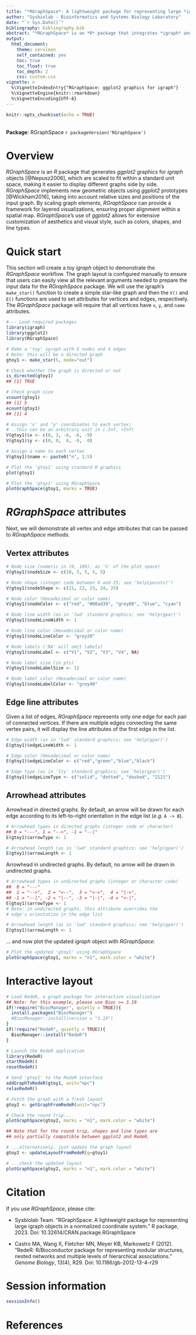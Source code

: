 ```yaml
---
title: "*RGraphSpace*: A lightweight package for representing large *igraph* objects in a normalized coordinate system."
author: "Sysbiolab - Bioinformatics and Systems Biology Laboratory"
date: "`r Sys.Date()`"
bibliography: bibliography.bib
abstract: "*RGraphSpace* is an *R* package that integrates *igraph* and *ggplot2* graphics within spatial maps. *RGraphSpace* implements new geometric objects using *ggplot2* prototypes, customized for representing large *igraph* objects in a normalized coordinate system."
output: 
  html_document:
    theme: cerulean
    self_contained: yes
    toc: true
    toc_float: true
    toc_depth: 2
    css: custom.css
vignette: >
  %\VignetteIndexEntry{"RGraphSpace: ggplot2 graphics for igraph"}
  %\VignetteEngine{knitr::rmarkdown}
  %\VignetteEncoding{UTF-8}
---
```


```r
knitr::opts_chunk$set(echo = TRUE)
```

<br/>
**Package**: RGraphSpace `r packageVersion('RGraphSpace')`

# Overview

*RGraphSpace* is an *R* package that generates *ggplot2* graphics for *igraph* objects [@Nepusz2006], which are scaled to fit within a standard unit space, making it easier to display different graphs side by side. *RGraphSpace* implements new geometric objects using *ggplot2* prototypes [@Wickham2016], taking into account relative sizes and positions of the input graph. By scaling graph elements, *RGraphSpace* can provide a framework for layered visualizations, ensuring proper alignment within a spatial map. *RGraphSpace*'s use of *ggplot2* allows for extensive customization of aesthetics and visual style, such as colors, shapes, and line types.

# Quick start

This section will create a toy *igraph* object to demonstrate the *RGraphSpace* workflow. The graph layout is configured manually to ensure that users can easily view all the relevant arguments needed to prepare the input data for the *RGraphSpace* package. We will use the igraph's `make_star()` function to create a simple star-like graph and then the `V()` and `E()` functions are used to set attributes for vertices and edges, respectively. The *RGraphSpace* package will require that all vertices have `x`, `y`, and `name` attributes.

```r
#--- Load required packages
library(igraph)
library(ggplot2)
library(RGraphSpace)
```

```r
# Make a 'toy' igraph with 5 nodes and 4 edges
# Note: this will be a directed graph
gtoy1 <- make_star(5, mode="out")

# Check whether the graph is directed or not
is_directed(gtoy1)
## [1] TRUE

# Check graph size
vcount(gtoy1)
## [1] 5
ecount(gtoy1)
## [1] 4

# Assign 'x' and 'y' coordinates to each vertex;
# ..this can be an arbitrary unit in (-Inf, +Inf)
V(gtoy1)$x <- c(0, 3, -6, -6, -9)
V(gtoy1)$y <- c(0, 0,  6, -6,  0)

# Assign a name to each vertex
V(gtoy1)$name <- paste0("n", 1:5)
```

```r
# Plot the 'gtoy1' using standard R graphics
plot(gtoy1)
```

```r
# Plot the 'gtoy1' using RGraphSpace
plotGraphSpace(gtoy1, marks = TRUE)
```

# *RGraphSpace* attributes

Next, we will demonstrate all vertex and edge attributes that can be passed to *RGraphSpace* methods.

## Vertex attributes

```r
# Node size (numeric in (0, 100), as '%' of the plot space)
V(gtoy1)$nodeSize <- c(10, 5, 5, 5, 5)

# Node shape (integer code between 0 and 25; see 'help(points)')
V(gtoy1)$nodeShape <- c(21, 22, 23, 24, 25)

# Node color (Hexadecimal or color name)
V(gtoy1)$nodeColor <- c("red", "#00ad39", "grey80", "blue", "cyan")

# Node line width (as in 'lwd' standard graphics; see 'help(gpar)')
V(gtoy1)$nodeLineWidth <- 1

# Node line color (Hexadecimal or color name)
V(gtoy1)$nodeLineColor <- "grey20"

# Node labels ('NA' will omit labels)
V(gtoy1)$nodeLabel <- c("V1", "V2", "V3", "V4", NA)

# Node label size (in pts)
V(gtoy1)$nodeLabelSize <- 12

# Node label color (Hexadecimal or color name)
V(gtoy1)$nodeLabelColor <- "grey40"
```

## Edge line attributes

Given a list of edges, *RGraphSpace* represents only one edge for each pair of connected vertices. If there are multiple edges connecting the same vertex pairs, it will display the line attributes of the first edge in the list.

```r
# Edge width (as in 'lwd' standard graphics; see 'help(gpar)')
E(gtoy1)$edgeLineWidth <- 1

# Edge color (Hexadecimal or color name)
E(gtoy1)$edgeLineColor <- c("red","green","blue","black")

# Edge type (as in 'lty' standard graphics; see 'help(gpar)')
E(gtoy1)$edgeLineType <- c("solid", "dotted", "dashed", "2121")
```

## Arrowhead attributes

Arrowhead in directed graphs. By default, an arrow will be drawn for each edge according to its left-to-right orientation in the edge list (*e.g.* `A -> B`).

```r
# Arrowhead types in directed graphs (integer code or character)
## 0 = "---", 1 = "-->", -1 = "--|"
E(gtoy1)$arrowType <- 1

# Arrowhead length (as in 'lwd' standard graphics; see 'help(gpar)')
E(gtoy1)$arrowLength <- 1
```

Arrowhead in undirected graphs. By default, no arrow will be drawn in undirected graphs.

```r
# Arrowhead types in undirected graphs (integer or character code)
##  0 = "---"
##  1 = "-->",  2 = "<--",  3 = "<->",  4 = "|->",
## -1 = "--|", -2 = "|--", -3 = "|-|", -4 = "<-|", 
E(gtoy1)$arrowType <- 1
# Note: in undirected graphs, this attribute overrides the 
# edge's orientation in the edge list

# Arrowhead length (as in 'lwd' standard graphics; see 'help(gpar)')
E(gtoy1)$arrowLength <- 1
```

... and now plot the updated *igraph* object with *RGraphSpace*:
 
```r
# Plot the updated 'gtoy1' using RGraphSpace
plotGraphSpace(gtoy1, marks = "n1", mark.color = "white")
```

# Interactive layout

```r
# Load RedeR, a graph package for interactive visualization
## Note: for this example, please use Bioc >= 3.19
if(!require("BiocManager", quietly = TRUE)){
  install.packages("BiocManager")
  #BiocManager::install(version = "3.19")
}
if(!require("RedeR", quietly = TRUE)){
  BiocManager::install("RedeR")
}

# Launch the RedeR application
library(RedeR)
startRedeR()
resetRedeR()

# Send 'gtoy1' to the RedeR interface
addGraphToRedeR(gtoy1, unit="npc")
relaxRedeR()

# Fetch the graph with a fresh layout
gtoy2 <- getGraphFromRedeR(unit="npc")

# Check the round trip...
plotGraphSpace(gtoy2, marks = "n1", mark.color = "white")

## Note that for the round trip, shapes and line types are
## only partially compatible between ggplot2 and RedeR.

# ...alternatively, just update the graph layout
gtoy2 <- updateLayoutFromRedeR(g=gtoy1)

# ...check the updated layout
plotGraphSpace(gtoy2, marks = "n1", mark.color = "white")
```

# Citation

If you use *RGraphSpace*, please cite:

* Sysbiolab Team. "RGraphSpace: A lightweight package for representing large igraph objects in a normalized coordinate system." R package, 2023. Doi: 10.32614/CRAN.package.RGraphSpace

* Castro MA, Wang X, Fletcher MN, Meyer KB, Markowetz F (2012). "RedeR: R/Bioconductor package for representing modular structures, nested networks and multiple levels of hierarchical associations." *Genome Biology*, 13(4), R29. Doi: 10.1186/gb-2012-13-4-r29


# Session information
```r
sessionInfo()
```


# References

